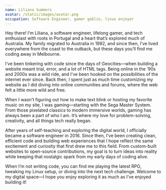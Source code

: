 ```yaml
---
name: Liliana Summers
avatar: /static/images/avatar.png
occupation: Software Engineer, gamer goblin, linux enjoyer
---
```


Hey there! I’m Liliana, a software engineer, lifelong gamer, and tech enthusiast with roots in Portugal and a heart that’s explored much of Australia. My family migrated to Australia in 1992, and since then, I’ve lived everywhere from the coast to the outback, but these days you’ll find me coding away in Melbourne.

I’ve been tinkering with code since the days of Geocities—when building a website meant trial, error, and a lot of HTML tags. Being online in the ’90s and 2000s was a wild ride, and I’ve been hooked on the possibilities of the internet ever since. Back then, I spent just as much time customizing my website as I did diving into online communities and forums, where the web felt a little more wild and free.

When I wasn’t figuring out how to make text blink or hosting my favorite music on my site, I was gaming—starting with the Sega Master System. From those pixelated classics to modern immersive worlds, gaming has always been a part of who I am. It’s where my love for problem-solving, creativity, and all things tech really began.

After years of self-teaching and exploring the digital world, I officially became a software engineer in 2016. Since then, I’ve been creating clean, efficient code and building web experiences that I hope reflect the same excitement and curiosity that first drew me to this field. From custom-built websites to open-source contributions, my goal is to turn ideas into reality while keeping that nostalgic spark from my early days of coding alive.

When I’m not writing code, you can find me playing the latest RPG, tweaking my Linux setup, or diving into the next tech challenge. Welcome to my digital space—I hope you enjoy exploring it as much as I’ve enjoyed building it!